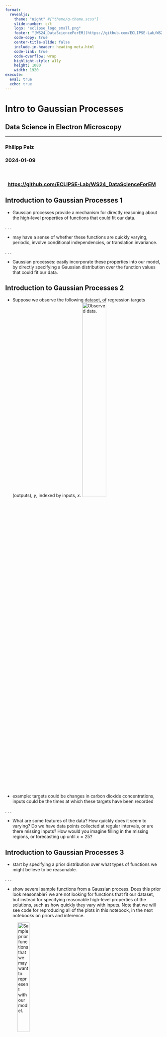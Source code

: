 ```yaml
---
format: 
  revealjs:
    theme: "night" #["theme/q-theme.scss"]
    slide-number: c/t
    logo: "eclipse_logo_small.png"
    footer: "[WS24_DataScienceForEM](https://github.com/ECLIPSE-Lab/WS24_DataScienceForEM)"
    code-copy: true
    center-title-slide: false
    include-in-header: heading-meta.html
    code-link: true
    code-overflow: wrap
    highlight-style: a11y
    height: 1080
    width: 1920
execute: 
  eval: true
  echo: true
---
```


<h1> Intro to Gaussian Processes </h1>

<h2> Data Science in Electron Microscopy </h2>

<hr>

<h3> Philipp Pelz </h3>

<h3> 2024-01-09 </h3>
<br>

<h3>  &nbsp; [https://github.com/ECLIPSE-Lab/WS24_DataScienceForEM](https://github.com/ECLIPSE-Lab/WS24_DataScienceForEM)

## Introduction to Gaussian Processes 1

* Gaussian processes provide a mechanism for directly reasoning about the high-level properties of functions that could fit our data.

. . .

* may have a sense of whether these functions are quickly varying, periodic, involve conditional independencies, or translation invariance.

. . .

* Gaussian processes: easily incorporate these properties into our model, by directly specifying a Gaussian distribution over the function values that could fit our data.

## Introduction to Gaussian Processes 2

* Suppose we observe the following dataset, of regression targets (outputs), $y$, indexed by inputs, $x$. 
![Observed data.](../img/gp-observed-data.svg){.absolute top=490 left=350 width="40%"}


* example: targets could be changes in carbon dioxide concentrations, inputs could be the times at which these targets have been recorded

. . .

* What are some features of the data? 
How quickly does it seem to varying? 
Do we have data points collected at regular intervals, or are there missing inputs? 
How would you imagine filling in the missing regions, or forecasting up until $x=25$?


## Introduction to Gaussian Processes 3


* start by specifying a prior distribution over what types of functions we might believe to be reasonable. 

. . .

* show several sample functions from a Gaussian process. Does this prior look reasonable? we are not looking for functions that fit our dataset, but instead for specifying reasonable high-level properties of the solutions, such as how quickly they vary with inputs. Note that we will see code for reproducing all of the plots in this notebook, in the next notebooks on priors and inference.

![Sample prior functions that we may want to represent with our model.](../img/gp-sample-prior-functions.svg){width=30%}

## Introduction to Gaussian Processes 3.5

![Bayes theorem](../img/bayes_law.png){width="80%"}

## Introduction to Gaussian Processes 4

Once we condition on data, we can use this prior to infer a posterior distribution over functions that could fit the data. Here we show sample posterior functions.

![Sample posterior functions, once we have observed the data.](../img/gp-sample-posterior-functions.svg)

. . .

* each of these functions are entirely consistent with our data, perfectly running through each observation. 

. . .

* In order to use these posterior samples to make predictions, we can average the values of every possible sample function from the posterior, to create the curve below, in thick blue. 

. . .

* Note that we do not actually have to take an infinite number of samples to compute this expectation; as we will see later, we can compute the expectation in closed form. 

## Introduction to Gaussian Processes 5
::: {layout-ncol=2}
![Posterior samples, alongside posterior mean, which can be used for point predictions, in blue.](../img/gp-posterior-samples.svg){width=10in}

* may also want a representation of uncertainty, so we know how confident we should be in our predictions. 
* Intuitively: more variability in the sample posterior functions --> more uncertainty

* _epistemic uncertainty_, which is the _reducible uncertainty_ associated with lack of information. 
* acquire more data --> this type of uncertainty disappears, as there will be increasingly fewer solutions consistent with what we observe. 
* Like with the posterior mean, we can compute the posterior variance (the variability of these functions in the posterior) in closed form. 

:::


## Introduction to Gaussian Processes 6
::: {layout-ncol=2}
![Posterior samples, including 95% credible set.](../img/gp-posterior-samples-95.svg){width=10in}

* shade: two times the posterior standard deviation on either side of the mean, creating a _credible interval_ that has a 95% probability of containing the true value of the function for any input $x$.
*  plot looks somewhat cleaner if we remove the posterior samples, simply visualizing the data, posterior mean, and 95% credible set. 
* Notice how the uncertainty grows away from the data, a property of epistemic uncertainty. 
:::
## Introduction to Gaussian Processes 7
::: {layout-ncol=2}
![Point predictions, and credible set.](../img/gp-point-predictions.svg){width=10in}

* properties of the Gaussian process that we used to fit the data are strongly controlled by what's called a _covariance function_, also known as a _kernel_. 

* covariance function we used is called the _RBF (Radial Basis Function) kernel_, which has the form
$$ k_{\text{RBF}}(x,x') = \mathrm{Cov}(f(x),f(x')) = a^2 \exp\left(-\frac{1}{2\ell^2}||x-x'||^2\right) $$
* The _hyperparameters_ of this kernel are interpretable. The _amplitude_ parameter $a$ controls the vertical scale over which the function is varying, and the _length-scale_ parameter
$\ell$
controls the rate of variation (the wiggliness) of the function.
* Larger $a$ means larger function values, and larger 
$\ell$ 
means more slowly varying functions. Let's see what happens to our sample prior and posterior functions as we vary $a$ and 
$\ell$. 
:::



## Introduction to Gaussian Processes 8

$$ k_{\text{RBF}}(x,x') = \mathrm{Cov}(f(x),f(x')) = a^2 \exp\left(-\frac{1}{2\ell^2}||x-x'||^2\right) $$

* The _length-scale_ has a particularly pronounced effect on the predictions and uncertainty of a GP. At 
$||x-x'|| = \ell$
, the covariance between a pair of function values is $a^2\exp(-0.5)$. 

* At larger distances than 
$\ell$
, the values of the function values becomes nearly uncorrelated. This means that if we want to make a prediction at a point $x_*$, then function values with inputs $x$ such that 
$||x-x'||>\ell$
will not have a strong effect on our predictions. 

## Introduction to Gaussian Processes 9
* how changing the lengthscale affects sample prior and posterior functions, and credible sets. The above fits use a length-scale of $2$. Let's now consider 
$\ell = 0.1, 0.5, 2, 5, 10$
. 

::: {layout-ncol=2}
![priorpoint1](../img/gp-priorpoint1.svg){width=45%}
![postpoint1](../img/gp-postpoint1.svg){width=45%}
![priorpoint5](../img/gp-priorpoint5.svg){width=45%}
![postpoint5](../img/gp-postpoint5.svg){width=45%}

* A length-scale of $0.1$ is very small relative to the range of the input domain we are considering, $25$. For example, the values of the function at $x=5$ and $x=10$ will have essentially no correlation at such a length-scale. 
* On the other hand, for a length-scale of $10$, the function values at these inputs will be highly correlated.
* Note that the vertical scale changes in the following figures.
:::

## Introduction to Gaussian Processes 10
::: {layout-ncol=2}
![prior2](../img/gp-prior2.svg){width=40%}
![post2](../img/gp-post2.svg){width=40%}
![prior5](../img/gp-prior5.svg){width=40%}
![post5](../img/gp-post5.svg){width=40%}

* length-scale of $0.1$ is very small relative to the range of the input domain we are considering, $25$. 
* For example, the values of the function at $x=5$ and $x=10$ will have essentially no correlation at such a length-scale. 
* On the other hand, for a length-scale of $10$, the function values at these inputs will be highly correlated. 
* Note that the vertical scale changes in the following figures.
:::

* as the length-scale increases the 'wiggliness' of the functions decrease, and our uncertainty decreases. 
* If the length-scale is small, the uncertainty will quickly increase as we move away from the data, as the datapoints become less informative about the function values. 

## Introduction to Gaussian Processes 11
::: {layout-ncol=2}
![priorap1](../img/gp-priorap1.svg){width=40%}
![postapoint1](../img/gp-postapoint1.svg){width=40%}
![priora2](../img/gp-priora2.svg){width=40%}
![posta2](../img/gp-posta2.svg){width=40%}
![priora8](../img/gp-priora8.svg){width=40%}
![posta8](../img/gp-posta8.svg){width=40%}

* now vary the amplitude parameter, holding the length-scale fixed at $2$. 
* Note the vertical scale is held fixed for the prior samples, and varies for the posterior samples, so you can clearly see both the increasing scale of the function, and the fits to the data.
:::
## Introduction to Gaussian Processes 12
$$ k_{\text{RBF}}(x,x') = \mathrm{Cov}(f(x),f(x')) = a^2 \exp\left(-\frac{1}{2\ell^2}||x-x'||^2\right) $$

. . .

* amplitude parameter affects the scale of the function, but not the rate of variation. 
. . .

* generalization performance of our procedure will depend on having reasonable values for these hyperparameters. 
. . .

* Values of $\ell=2$ and $a=1$ appeared to provide reasonable fits, while some of the other values did not. 

. . .

* Fortunately, there is a robust and automatic way to specify these hyperparameters, using what is called the _marginal likelihood_, which we will return to in the notebook on inference. 

## So what is a GP, really?

* GP: any collection of function values 
$f(x_1),\dots,f(x_n)$, 
indexed by any collection of inputs 
$x_1,\dots,x_n$ 
has a joint multivariate Gaussian distribution. 

. . .

* mean vector $\mu$ of this distribution is given by a _mean function_, which is typically taken to be a constant or zero.

* covariance matrix of this distribution is given by the _kernel_ evaluated at all pairs of the inputs $x$. 

. . .

* $$\begin{bmatrix}f(x) \\f(x_1) \\ \vdots \\ f(x_n) \end{bmatrix}\sim \mathcal{N}\left(\mu, \begin{bmatrix}k(x,x) & k(x, x_1) & \dots & k(x,x_n) \\ k(x_1,x) & k(x_1,x_1) & \dots & k(x_1,x_n) \\ \vdots & \vdots & \ddots & \vdots \\ k(x_n, x) & k(x_n, x_1) & \dots & k(x_n,x_n) \end{bmatrix}\right)$$
`(1)`

. . .

* Equation `(1)` specifies a GP prior. We can compute the conditional distribution of $f(x)$ for any $x$ given $f(x_1), \dots, f(x_n)$, the function values we have observed. 
* This conditional distribution is called the _posterior_, and it is what we use to make predictions.

## Introduction to Gaussian Processes 14

In particular, 

$$f(x) | f(x_1), \dots, f(x_n) \sim \mathcal{N}(m,s^2)$$ 

where

$$m = k(x,x_{1:n}) k(x_{1:n},x_{1:n})^{-1} f(x_{1:n})$$ 

$$s^2 = k(x,x) - k(x,x_{1:n})k(x_{1:n},x_{1:n})^{-1}k(x,x_{1:n})$$ 

where $k(x,x_{1:n})$ is a $1 \times n$ vector formed by evaluating $k(x,x_{i})$ for $i=1,\dots,n$ and $k(x_{1:n},x_{1:n})$ is an $n \times n$ matrix formed by evaluating $k(x_i,x_j)$ for $i,j = 1,\dots,n$. $m$ is what we can use as a point predictor for any $x$, and $s^2$ is what we use for uncertainty: 

* if we want to create an interval with a 95% probability that $f(x)$ is in the interval, we would use $m \pm 2s$. 

* predictive means and uncertainties for all the above figures were created using these equations. 

* observed data points were given by 
$f(x_1), \dots, f(x_n)$
and chose a fine grained set of $x$ points to make predictions.

## Introduction to Gaussian Processes 15

* suppose we observe a single datapoint, $f(x_1)$, and we want to determine the value of $f(x)$ at some $x$. 
* $f(x)$ described by Gaussian process --> joint distribution over 
$(f(x), f(x_1))$ is Gaussian: 

$$
\begin{bmatrix}
f(x) \\ 
f(x_1) \\
\end{bmatrix}
\sim
\mathcal{N}\left(\mu, 
\begin{bmatrix}
k(x,x) & k(x, x_1) \\
k(x_1,x) & k(x_1,x_1)
\end{bmatrix}
\right)
$$

* off-diagonal expression $k(x,x_1) = k(x_1,x)$ 
tells us how correlated the function values will be --- how strongly determined $f(x)$
will be from $f(x_1)$. 
* have seen already that if we use a large length-scale, relative to the distance between $x$ and $x_1$, 
$||x-x_1||$, then the function values will be highly correlated. 
* visualize the process of determining $f(x)$ from $f(x_1)$ both in the space of functions, and in the joint distribution over $f(x_1), f(x)$. 
* initially consider an $x$ such that $k(x,x_1) = 0.9$, and $k(x,x)=1$, meaning that the value of $f(x)$ is moderately correlated with the value of $f(x_1)$. 
* In the joint distribution, the contours of constant probability will be relatively narrow ellipses.

## Introduction to Gaussian Processes 16

* Suppose we observe $f(x_1) = 1.2$. 
To condition on this value of $f(x_1)$, 
we can draw a horizontal line at $1.2$ on our plot of the density, and see that the value of $f(x)$ 
is mostly constrained to $[0.64,1.52]$. 
* We have also drawn this plot in function space, showing the observed
point $f(x_1)$ in orange, and 1 standard deviation of the Gaussian process predictive distribution for $f(x)$ 
in blue, about the mean value of $1.08$.

![Contours of constant probability of a bivariate Gaussian density over $f(x_1)$ and $f(x)$ with $k(x,x_1) = 0.9$.](https://user-images.githubusercontent.com/6753639/206867364-b4707db5-0c2e-4ae4-a412-8292bca4d08d.svg){width=35%}
![Gaussian process predictive distribution in function space at $f(x)$, with $k(x,x_1) = 0.9$.](https://user-images.githubusercontent.com/6753639/206867367-3815720c-93c8-4b4b-80e7-296db1d3553b.svg){width=35%}

## Introduction to Gaussian Processes 17

*  suppose we have a stronger correlation, $k(x,x_1) = 0.95$. 
*  the ellipses have narrowed further, and the value of $f(x)$ 
is even more strongly determined by $f(x_1)$. 
* Drawing a horizontal line at $1.2$, we see the contours for $f(x)$
support values mostly within $[0.83, 1.45]$. 
* show the plot in function space, with one standard 
deviation about the mean predictive value of $1.14$.

![Contours of constant probability of a bivariate Gaussian density over $f(x_1)$ and $f(x)$ with $k(x,x_1) = 0.95$.](https://user-images.githubusercontent.com/6753639/206867797-20e42783-31de-4c50-8103-e9441ba6d0a9.svg){width=35%}
![Gaussian process predictive distribution in function space at $f(x)$, with $k(x,x_1)$ = 0.95.](https://user-images.githubusercontent.com/6753639/206867800-d9fc7add-649d-492c-8848-cab07c8fb83e.svg){width=35%}


## Introduction to Gaussian Processes 18

![Contours of constant probability of a bivariate Gaussian density over $f(x_1)$ and $f(x)$ with $k(x,x_1) = 0.95$.](https://user-images.githubusercontent.com/6753639/206867797-20e42783-31de-4c50-8103-e9441ba6d0a9.svg){width=45%}
![Gaussian process predictive distribution in function space at $f(x)$, with $k(x,x_1)$ = 0.95.](https://user-images.githubusercontent.com/6753639/206867800-d9fc7add-649d-492c-8848-cab07c8fb83e.svg){width=45%}


* posterior mean predictor of our Gaussian process is closer to $1.2$, because there is a stronger correlation. 
* also uncertainty (the error bars) have somewhat decreased. 
* Despite strong correlation between function values, uncertainty still quite large, because we have only observed a single data point! 

## Introduction to Gaussian Processes 19

* This procedure can give us a posterior on $f(x)$ for any $x$, for any number of points we have observed. 
* Suppose we observe $f(x_1), f(x_2)$. 

* visualize the posterior for $f(x)$ at a particular $x=x'$ in function space. 
* exact distribution for $f(x)$ is given by the above equations. $f(x)$ is Gaussian distributed, with mean 

$$m = k(x,x_{1:3}) k(x_{1:3},x_{1:3})^{-1} f(x_{1:3})$$

and variance 

$$s^2 = k(x,x) - k(x,x_{1:3})k(x_{1:3},x_{1:3})^{-1}k(x,x_{1:3})$$


. . .

* we have been considering _noise free_ observations. 

* easy to include observation noise. If we assume that the data are generated from a latent noise free function $f(x)$ plus iid Gaussian noise 
$\epsilon(x) \sim \mathcal{N}(0,\sigma^2)$
with variance $\sigma^2$, then our covariance function simply becomes 
$k(x_i,x_j) \to k(x_i,x_j) + \delta_{ij}\sigma^2$,
where $\delta_{ij} = 1$ if $i=j$ and $0$ otherwise.

## Summary 1

* typical machine learning: we specify a function with some **free parameters** (such as a neural network and its weights), and we **focus on estimating those parameters**, which may not be interpretable. 

. . .

* Gaussian process: **reason about distributions over functions directly**, which enables us to **reason about the high-level properties of the solutions**. 

. . .

* properties are controlled by a covariance function (kernel), which often has a few highly interpretable hyperparameters. 
* hyperparameters include the **length-scale**, which controls how rapidly (how wiggily) the functions are. Another hyperparameter is the **amplitude**, which controls the vertical scale over which our functions are varying. 

. . .

* **representing many different functions** that can fit the data, and combining them all together into a predictive distribution, is a **distinctive feature of Bayesian methods**. 

. . .

* greater amount of variability between possible solutions far away from the data --> uncertainty intuitively grows as we move from the data. 

## Summary 2

* **Gaussian process represents a distribution over functions by specifying a multivariate normal (Gaussian) distribution over all possible function values**. 

. . .

* possible to **easily manipulate Gaussian distributions** to find the distribution of one function value based on the values of any set of other values.

. . .

* **observe a set of points** --> **condition on these points** and **infer a distribution** over what the value of the function might look like at any other input. 

. . .

* How we model the correlations between these points is determined by the covariance function and is what defines the generalization properties of the Gaussian process. 

. . .

* GPs easy to work with, have many applications, and help us understand and develop other model classes, like neural networks.

## Exercises

1. What is the difference between epistemic uncertainty versus observation uncertainty?
2. Besides rate of variation and amplitude, what other properties of functions might we want to consider, and what would be real-world examples of functions that have those properties?
3. The RBF covariance function we considered says that covariances (and correlations) between observations decrease with their distance in the input space (times, spatial locations, etc.). Is this a reasonable assumption? Why or why not?
4. Is a sum of two Gaussian variables Gaussian? Is a product of two Gaussian variables Gaussian? If (a,b) have a joint Gaussian distribution, is a|b (a given b) Gaussian? Is a Gaussian?
5. Repeat the exercise where we observe a data point at $f(x_1) = 1.2$, but now suppose we additionally observe $f(x_2) = 1.4$. Let $k(x,x_1) = 0.9$, and $k(x,x_2) = 0.8$. Will we be more or less certain about the value of $f(x)$, than when we had only observed $f(x_1)$? What is the mean and 95\% credible set for our value of $f(x)$ now? 
6. Do you think increasing our estimate of observation noise would increase or decrease our estimate of the length-scale of the ground truth function?
7. As we move away from the data, suppose the uncertainty in our predictive distribution increases to a point, then stops increasing. Why might that happen?

